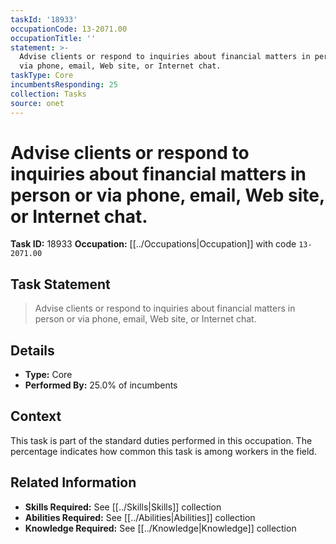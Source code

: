 ```yaml
---
taskId: '18933'
occupationCode: 13-2071.00
occupationTitle: ''
statement: >-
  Advise clients or respond to inquiries about financial matters in person or
  via phone, email, Web site, or Internet chat.
taskType: Core
incumbentsResponding: 25
collection: Tasks
source: onet
---
```

# Advise clients or respond to inquiries about financial matters in person or via phone, email, Web site, or Internet chat.

**Task ID:** 18933
**Occupation:** [[../Occupations|Occupation]] with code `13-2071.00`

## Task Statement

> Advise clients or respond to inquiries about financial matters in person or via phone, email, Web site, or Internet chat.

## Details

- **Type:** Core
- **Performed By:** 25.0% of incumbents

## Context

This task is part of the standard duties performed in this occupation. The percentage indicates how common this task is among workers in the field.

## Related Information

- **Skills Required:** See [[../Skills|Skills]] collection
- **Abilities Required:** See [[../Abilities|Abilities]] collection
- **Knowledge Required:** See [[../Knowledge|Knowledge]] collection
